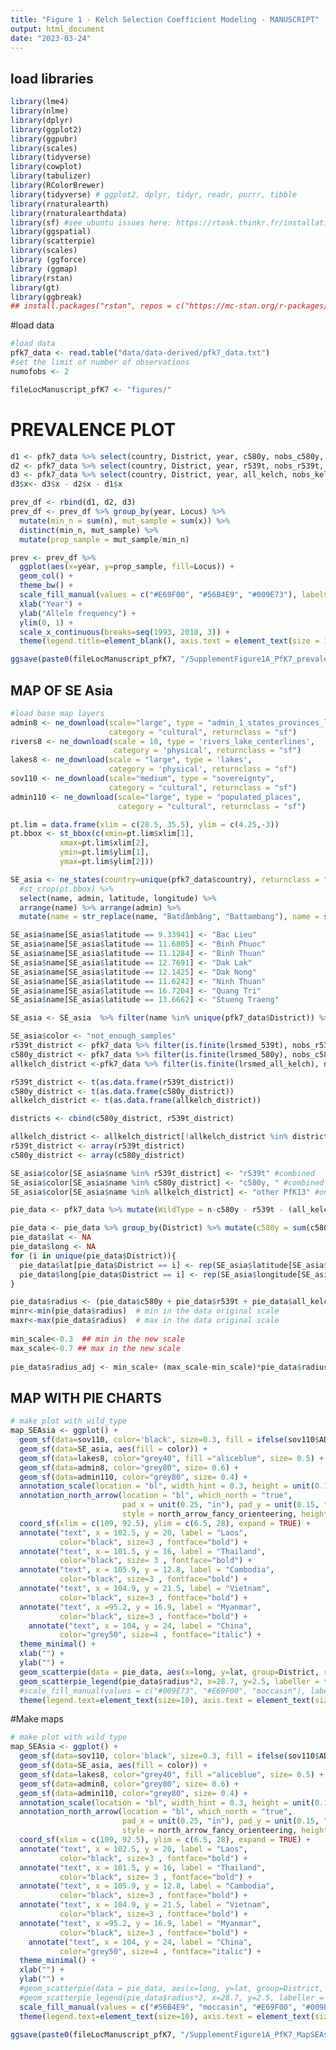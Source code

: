 ```yaml
---
title: "Figure 1 - Kelch Selection Coefficient Modeling - MANUSCRIPT"
output: html_document
date: "2023-03-24"
---
```

## load libraries
```r
library(lme4)
library(nlme)
library(dplyr)
library(ggplot2)
library(ggpubr)
library(scales)
library(tidyverse)
library(cowplot)
library(tabulizer)
library(RColorBrewer)
library(tidyverse) # ggplot2, dplyr, tidyr, readr, purrr, tibble
library(rnaturalearth)
library(rnaturalearthdata)
library(sf) #see ubuntu issues here: https://rtask.thinkr.fr/installation-of-r-4-0-on-ubuntu-20-04-lts-and-tips-for-spatial-packages/
library(ggspatial)
library(scatterpie)
library(scales)
library (ggforce)
library (ggmap)
library(rstan)
library(gt)
library(ggbreak) 
## install.packages("rstan", repos = c("https://mc-stan.org/r-packages/", getOption("repos")))
```

#load data
```r
#load data
pfk7_data <- read.table("data/data-derived/pfk7_data.txt")
#set the limit of number of observations
numofobs <- 2

fileLocManuscript_pfK7 <- "figures/"
```

# PREVALENCE PLOT 
```r

d1 <- pfk7_data %>% select(country, District, year, c580y, nobs_c580y, n) %>% mutate(Locus = "C580Y") %>% rename(x = c580y, nobs = nobs_c580y)
d2 <- pfk7_data %>% select(country, District, year, r539t, nobs_r539t, n) %>% mutate(Locus = "R539T") %>% rename(x = r539t, nobs = nobs_r539t)
d3 <- pfk7_data %>% select(country, District, year, all_kelch, nobs_kelch, n) %>% mutate(Locus = "all_kelch") %>% rename(x=all_kelch, nobs = nobs_kelch)
d3$x<- d3$x - d2$x - d1$x

prev_df <- rbind(d1, d2, d3)
prev_df <- prev_df %>% group_by(year, Locus) %>% 
  mutate(min_n = sum(n), mut_sample = sum(x)) %>% 
  distinct(min_n, mut_sample) %>% 
  mutate(prop_sample = mut_sample/min_n)

prev <- prev_df %>%
  ggplot(aes(x=year, y=prop_sample, fill=Locus)) +
  geom_col() +
  theme_bw() +
  scale_fill_manual(values = c("#E69F00", "#56B4E9", "#009E73"), labels = c("other PfK13", "580Y", "539T")) +
  xlab("Year") +
  ylab("Allele frequency") +
  ylim(0, 1) +
  scale_x_continuous(breaks=seq(1993, 2018, 3)) +
  theme(legend.title=element_blank(), axis.text = element_text(size = 10), axis.title=element_text(size=12), legend.text=element_text(size=10), strip.text.x = element_text(size = 10), legend.position = c(0.15, 0.6))

ggsave(paste0(fileLocManuscript_pfK7, "/SupplementFigure1A_PfK7_prevalence.jpeg"), prev, width = 5.5, height = 2, , dpi= 700)

```


## MAP OF SE Asia
```r
#load base map layers
admin8 <- ne_download(scale="large", type = "admin_1_states_provinces_lines",
                      category = "cultural", returnclass = "sf")
rivers8 <- ne_download(scale = 10, type = 'rivers_lake_centerlines',
                       category = 'physical', returnclass = "sf")
lakes8 <- ne_download(scale = "large", type = 'lakes',
                      category = 'physical', returnclass = "sf")
sov110 <- ne_download(scale="medium", type = "sovereignty",
                      category = "cultural", returnclass = "sf")
admin110 <- ne_download(scale="large", type = "populated_places",
                        category = "cultural", returnclass = "sf")

pt.lim = data.frame(xlim = c(28.5, 35.5), ylim = c(4.25,-3))
pt.bbox <- st_bbox(c(xmin=pt.lim$xlim[1],
           xmax=pt.lim$xlim[2],
           ymin=pt.lim$ylim[1],
           ymax=pt.lim$ylim[2]))

SE_asia <- ne_states(country=unique(pfk7_data$country), returnclass = "sf") %>% 
  #st_crop(pt.bbox) %>% 
  select(name, admin, latitude, longitude) %>%
  arrange(name) %>% arrange(admin) %>%
  mutate(name = str_replace(name, "Batdâmbâng", "Battambang"), name = str_replace(name, "Kaôh Kong", "Koh Kong"), name = str_replace(name, "Krong Pailin", "Pailin"), name = str_replace(name, "Preah Vihéar", "Preah Vihear"), name = str_replace(name, "Pouthisat", "Pursat"), name = str_replace(name,"Si Sa Ket", "Sisakhet"), name = str_replace(name, "Rôtânôkiri", "Ratanakiri"), name = str_replace(name, "Attapu", "Attapeu"), name = str_replace(name, "Saravan", "Salavan"), name = str_replace(name, "Savannakhét", "Savannakhet"), name = str_replace(name, "Xékong", "Sekong"), name = str_replace(name, "Khánh Hòa", "Khanh Hoa"), name = str_replace(name, "Quàng Nam", "Quang Nam"))

SE_asia$name[SE_asia$latitude == 9.33941] <- "Bac Lieu" 
SE_asia$name[SE_asia$latitude == 11.6805] <- "Binh Phuoc" 
SE_asia$name[SE_asia$latitude == 11.1284] <- "Binh Thuan" 
SE_asia$name[SE_asia$latitude == 12.7691] <- "Dak Lak"
SE_asia$name[SE_asia$latitude == 12.1425] <- "Dak Nong" 
SE_asia$name[SE_asia$latitude == 11.6242] <- "Ninh Thuan"
SE_asia$name[SE_asia$latitude == 16.7204] <- "Quang Tri" 
SE_asia$name[SE_asia$latitude == 13.6662] <- "Stueng Traeng"

SE_asia <- SE_asia  %>% filter(name %in% unique(pfk7_data$District)) %>% na.omit() %>% arrange(name) 

SE_asia$color <- "not_enough_samples"
r539t_district <- pfk7_data %>% filter(is.finite(lrsmed_539t), nobs_r539t > numofobs) %>% distinct(District)
c580y_district <- pfk7_data %>% filter(is.finite(lrsmed_580y), nobs_c580y > numofobs) %>% distinct(District)
allkelch_district <-pfk7_data %>% filter(is.finite(lrsmed_all_kelch), nobs_kelch > numofobs) %>% distinct(District)

r539t_district <- t(as.data.frame(r539t_district))
c580y_district <- t(as.data.frame(c580y_district))
allkelch_district <- t(as.data.frame(allkelch_district))

districts <- cbind(c580y_district, r539t_district)

allkelch_district <- allkelch_district[!allkelch_district %in% districts]
r539t_district <- array(r539t_district)
c580y_district <- array(c580y_district)

SE_asia$color[SE_asia$name %in% r539t_district] <- "r539t" #combined
SE_asia$color[SE_asia$name %in% c580y_district] <- "c580y, " #combined
SE_asia$color[SE_asia$name %in% allkelch_district] <- "other PfK13" #only other kelch mutants

pie_data <- pfk7_data %>% mutate(WildType = n-c580y - r539t - (all_kelch-c580y - r539t), all_kelch = all_kelch-c580y - r539t) %>% select(District, n, c580y, r539t, all_kelch, WildType)  

pie_data <- pie_data %>% group_by(District) %>% mutate(c580y = sum(c580y), r539t = sum(r539t), all_kelch = sum(all_kelch), WildType = sum(WildType)) %>% arrange(District) %>% ungroup %>% distinct(District, .keep_all = TRUE)
pie_data$lat <- NA
pie_data$long <- NA
for (i in unique(pie_data$District)){
  pie_data$lat[pie_data$District == i] <- rep(SE_asia$latitude[SE_asia$name == i], sum((pie_data$District == i)))
  pie_data$long[pie_data$District == i] <- rep(SE_asia$longitude[SE_asia$name == i], sum((pie_data$District == i)))
}

pie_data$radius <- (pie_data$c580y + pie_data$r539t + pie_data$all_kelch)/pie_data$WildType
minr<-min(pie_data$radius)  # min in the data original scale
maxr<-max(pie_data$radius)  # max in the data original scale
 
min_scale<-0.3  ## min in the new scale
max_scale<-0.7 ## max in the new scale
 
pie_data$radius_adj <- min_scale+ (max_scale-min_scale)*pie_data$radius/(maxr-minr)
```

## MAP WITH PIE CHARTS
```r
# make plot with wild_type
map_SEAsia <- ggplot() +
  geom_sf(data=sov110, color='black', size=0.3, fill = ifelse(sov110$ADMIN == "Uganda", 'grey98', 'grey90')) +
  geom_sf(data=SE_asia, aes(fill = color)) +
  geom_sf(data=lakes8, color="grey40", fill ="aliceblue", size= 0.5) +
  geom_sf(data=admin8, color="grey80", size= 0.6) +
  geom_sf(data=admin110, color="grey80", size= 0.4) +
  annotation_scale(location = "bl", width_hint = 0.3, height = unit(0.1, "cm")) +
  annotation_north_arrow(location = "bl", which_north = "true",
                         pad_x = unit(0.25, "in"), pad_y = unit(0.15, "in"),
                         style = north_arrow_fancy_orienteering, height = unit(1, "cm"), width = unit(1, "cm")) +
  coord_sf(xlim = c(109, 92.5), ylim = c(6.5, 28), expand = TRUE) +
  annotate("text", x = 102.5, y = 20, label = "Laos",
           color="black", size=3 , fontface="bold") +
  annotate("text", x = 101.5, y = 16, label = "Thailand",
           color="black", size= 3 , fontface="bold") +
  annotate("text", x = 105.9, y = 12.8, label = "Cambodia",
           color="black", size=3 , fontface="bold") +
  annotate("text", x = 104.9, y = 21.5, label = "Vietnam",
           color="black", size=3 , fontface="bold") +
  annotate("text", x =95.2, y = 16.9, label = "Myanmar",
           color="black", size=3 , fontface="bold") +
    annotate("text", x = 104, y = 24, label = "China",
           color="grey50", size=4 , fontface="italic") +
  theme_minimal() + 
  xlab("") +
  ylab("") +
  geom_scatterpie(data = pie_data, aes(x=long, y=lat, group=District, r = radius_adj), cols=c("c580y", "r539t", "all_kelch")) +
  geom_scatterpie_legend(pie_data$radius*2, x=28.7, y=2.5, labeller = function(x) round(x * 100/2)) +
  #scale_fill_manual(values = c("#009E73", "#E69F00", "moccasin"), labels = c("580Y", "539T", "other PfK13"), name = "")  +
  theme(legend.text=element_text(size=10), axis.text = element_text(size = 10), legend.position = c(0.76,0.95))

```


#Make maps
```r
# make plot with wild_type
map_SEAsia <- ggplot() +
  geom_sf(data=sov110, color='black', size=0.3, fill = ifelse(sov110$ADMIN == "Uganda", 'grey98', 'grey90')) +
  geom_sf(data=SE_asia, aes(fill = color)) +
  geom_sf(data=lakes8, color="grey40", fill ="aliceblue", size= 0.5) +
  geom_sf(data=admin8, color="grey80", size= 0.6) +
  geom_sf(data=admin110, color="grey80", size= 0.4) +
  annotation_scale(location = "bl", width_hint = 0.3, height = unit(0.1, "cm")) +
  annotation_north_arrow(location = "bl", which_north = "true",
                         pad_x = unit(0.25, "in"), pad_y = unit(0.15, "in"),
                         style = north_arrow_fancy_orienteering, height = unit(1, "cm"), width = unit(1, "cm")) +
  coord_sf(xlim = c(109, 92.5), ylim = c(6.5, 28), expand = TRUE) +
  annotate("text", x = 102.5, y = 20, label = "Laos",
           color="black", size=3 , fontface="bold") +
  annotate("text", x = 101.5, y = 16, label = "Thailand",
           color="black", size= 3 , fontface="bold") +
  annotate("text", x = 105.9, y = 12.8, label = "Cambodia",
           color="black", size=3 , fontface="bold") +
  annotate("text", x = 104.9, y = 21.5, label = "Vietnam",
           color="black", size=3 , fontface="bold") +
  annotate("text", x =95.2, y = 16.9, label = "Myanmar",
           color="black", size=3 , fontface="bold") +
    annotate("text", x = 104, y = 24, label = "China",
           color="grey50", size=4 , fontface="italic") +
  theme_minimal() + 
  xlab("") +
  ylab("") +
  #geom_scatterpie(data = pie_data, aes(x=long, y=lat, group=District, r = radius_adj), cols=c("c580y", "r539t", "all_kelch")) +
  #geom_scatterpie_legend(pie_data$radius*2, x=28.7, y=2.5, labeller = function(x) round(x * 100/2)) +
  scale_fill_manual(values = c("#56B4E9", "moccasin", "#E69F00", "#009E73"), labels = c("580Y", "not enough samples", "other PfK13", "539T"), name = "")  +
  theme(legend.text=element_text(size=10), axis.text = element_text(size = 10), legend.position = c(0.8,0.92))

ggsave(paste0(fileLocManuscript_pfK7, "/SupplementFigure1A_PfK7_MapSEAsia.jpeg"), map_SEAsia, width = 7, height = 6, dpi= 700)

```
